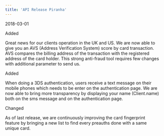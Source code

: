 ```yaml
---  
title: 'API Release Piranha'  
---  
```

<span class="date">2018-03-01</span>  
  
  
<div class="pill pill-green">Added</div>  
  

Great news for our clients operation in the UK and US. We are now able to give you an AVS (Address Verification System) score by card transaction. AVS compares the billing address of the transaction with the registered address of the card holder. This strong anti-fraud tool requires few changes with additional parameter to send us.  
<div class="pill pill-green">Added</div>  
  

When doing a 3DS authentication, users receive a text message on their mobile phones which needs to be enter on the authentication page. We are now able to bring more transparency by displaying your name (Client.name) both on the sms message and on the authentication page.  
<div class="pill pill-purple">Changed</div>  
  

As of last release, we are continuously improving the card fingerprint feature by bringing a new list to find every preauths done with a same unique card.